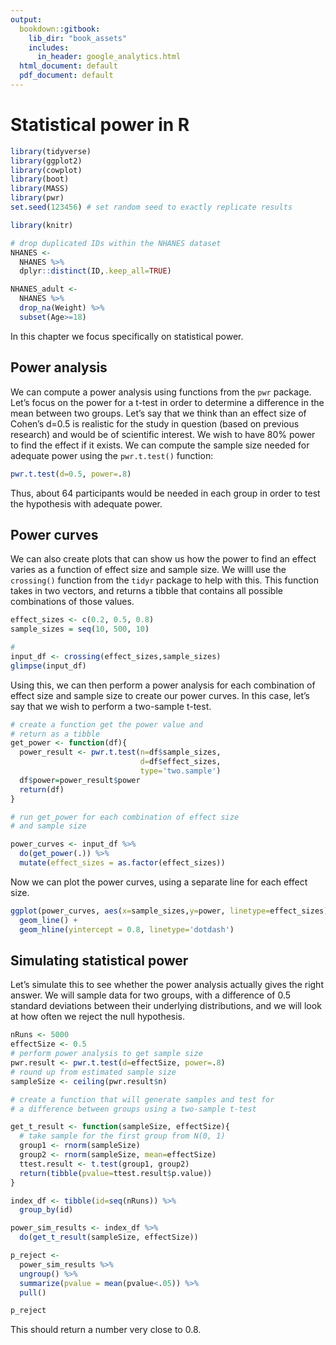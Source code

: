 ```yaml
---
output:
  bookdown::gitbook:
    lib_dir: "book_assets"
    includes:
      in_header: google_analytics.html
  html_document: default
  pdf_document: default
---
```


# Statistical power in R

```r
library(tidyverse)
library(ggplot2)
library(cowplot)
library(boot)
library(MASS)
library(pwr)
set.seed(123456) # set random seed to exactly replicate results

library(knitr)

# drop duplicated IDs within the NHANES dataset
NHANES <-
  NHANES %>% 
  dplyr::distinct(ID,.keep_all=TRUE)

NHANES_adult <- 
  NHANES %>%
  drop_na(Weight) %>%
  subset(Age>=18)

```

In this chapter we focus specifically on statistical power.

## Power analysis

We can compute a power analysis using functions from the `pwr` package. Let's focus on the power for a t-test in order to determine a difference in the mean between two groups.  Let's say that we think than an effect size of Cohen's d=0.5 is realistic for the study in question (based on previous research) and would be of scientific interest.  We wish to have 80% power to find the effect if it exists.  We can compute the sample size needed for adequate power using the `pwr.t.test()` function:

```r
pwr.t.test(d=0.5, power=.8)
```
Thus, about 64 participants would be needed in each group in order to test the hypothesis with adequate power.

## Power curves

We can also create plots that can show us how the power to find an effect varies as a function of effect size and sample size. We willl use the `crossing()` function from the `tidyr` package to help with this. This function takes in two vectors, and returns a tibble that contains all possible combinations of those values.

```r
effect_sizes <- c(0.2, 0.5, 0.8) 
sample_sizes = seq(10, 500, 10)

#
input_df <- crossing(effect_sizes,sample_sizes)
glimpse(input_df)
```

Using this, we can then perform a power analysis for each combination of effect size and sample size to create our power curves.  In this case, let's say that we wish to perform a two-sample t-test.

```r
# create a function get the power value and
# return as a tibble
get_power <- function(df){
  power_result <- pwr.t.test(n=df$sample_sizes, 
                             d=df$effect_sizes,
                             type='two.sample')
  df$power=power_result$power
  return(df)
}

# run get_power for each combination of effect size 
# and sample size

power_curves <- input_df %>%
  do(get_power(.)) %>%
  mutate(effect_sizes = as.factor(effect_sizes)) 


```

Now we can plot the power curves, using a separate line for each effect size.

```r

ggplot(power_curves, aes(x=sample_sizes,y=power, linetype=effect_sizes)) + 
  geom_line() + 
  geom_hline(yintercept = 0.8, linetype='dotdash')
```


## Simulating statistical power

Let's simulate this to see whether the power analysis actually gives the right answer.
We will sample data for two groups, with a difference of 0.5 standard deviations between their underlying distributions, and we will look at how often we reject the null hypothesis.

```r
nRuns <- 5000
effectSize <- 0.5
# perform power analysis to get sample size
pwr.result <- pwr.t.test(d=effectSize, power=.8)
# round up from estimated sample size
sampleSize <- ceiling(pwr.result$n)

# create a function that will generate samples and test for
# a difference between groups using a two-sample t-test

get_t_result <- function(sampleSize, effectSize){
  # take sample for the first group from N(0, 1)
  group1 <- rnorm(sampleSize)
  group2 <- rnorm(sampleSize, mean=effectSize)
  ttest.result <- t.test(group1, group2)
  return(tibble(pvalue=ttest.result$p.value))
}

index_df <- tibble(id=seq(nRuns)) %>%
  group_by(id)

power_sim_results <- index_df %>%
  do(get_t_result(sampleSize, effectSize))

p_reject <-
  power_sim_results %>%
  ungroup() %>%
  summarize(pvalue = mean(pvalue<.05)) %>%
  pull()

p_reject

```

This should return a number very close to 0.8.


